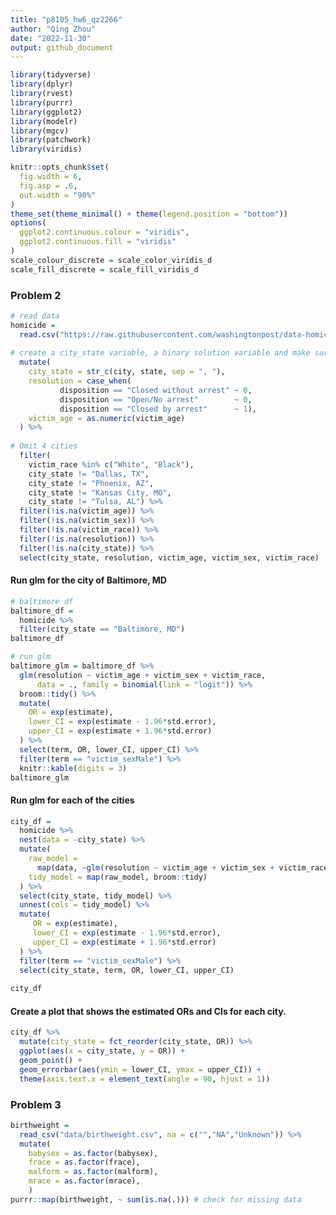 ```yaml
---
title: "p8105_hw6_qz2266"
author: "Qing Zhou"
date: "2022-11-30"
output: github_document
---
```


```r
library(tidyverse)
library(dplyr)
library(rvest)
library(purrr)
library(ggplot2)
library(modelr)
library(mgcv)
library(patchwork)
library(viridis)

knitr::opts_chunk$set(
  fig.width = 6,
  fig.asp = .6,
  out.width = "90%"
)
theme_set(theme_minimal() + theme(legend.position = "bottom"))
options(
  ggplot2.continuous.colour = "viridis",
  ggplot2.continuous.fill = "viridis"
)
scale_colour_discrete = scale_color_viridis_d
scale_fill_discrete = scale_fill_viridis_d

```


### Problem 2

```r
# read data
homicide = 
  read.csv("https://raw.githubusercontent.com/washingtonpost/data-homicides/master/homicide-data.csv", na = c("","NA","Unknown")) %>%
  
# create a city_state variable, a binary solution variable and make sure victim_age is numeric
  mutate(
    city_state = str_c(city, state, sep = ", "),
    resolution = case_when(
           disposition == "Closed without arrest" ~ 0,
           disposition == "Open/No arrest"        ~ 0,
           disposition == "Closed by arrest"      ~ 1),
    victim_age = as.numeric(victim_age)
  ) %>% 
  
# Omit 4 cities
  filter(
    victim_race %in% c("White", "Black"),
    city_state != "Dallas, TX",
    city_state != "Phoenix, AZ",
    city_state != "Kansas City, MO",
    city_state != "Tulsa, AL") %>%
  filter(!is.na(victim_age)) %>%
  filter(!is.na(victim_sex)) %>%
  filter(!is.na(victim_race)) %>%
  filter(!is.na(resolution)) %>%
  filter(!is.na(city_state)) %>%
  select(city_state, resolution, victim_age, victim_sex, victim_race)
```
    
#### Run glm for the city of Baltimore, MD

```r
# baltimore df
baltimore_df =
  homicide %>% 
  filter(city_state == "Baltimore, MD")
baltimore_df

# run glm
baltimore_glm = baltimore_df %>% 
  glm(resolution ~ victim_age + victim_sex + victim_race, 
      data = ., family = binomial(link = "logit")) %>%
  broom::tidy() %>% 
  mutate(
    OR = exp(estimate),
    lower_CI = exp(estimate - 1.96*std.error),
    upper_CI = exp(estimate + 1.96*std.error)
  ) %>% 
  select(term, OR, lower_CI, upper_CI) %>%
  filter(term == "victim_sexMale") %>%
  knitr::kable(digits = 3)
baltimore_glm
```

#### Run glm for each of the cities

```r
city_df = 
  homicide %>% 
  nest(data = -city_state) %>% 
  mutate(
    raw_model = 
      map(data, ~glm(resolution ~ victim_age + victim_sex + victim_race, family = binomial(),data = .x)), 
    tidy_model = map(raw_model, broom::tidy)
  ) %>% 
  select(city_state, tidy_model) %>% 
  unnest(cols = tidy_model) %>%
  mutate(
     OR = exp(estimate),
     lower_CI = exp(estimate - 1.96*std.error),
     upper_CI = exp(estimate + 1.96*std.error)
  ) %>%
  filter(term == "victim_sexMale") %>%
  select(city_state, term, OR, lower_CI, upper_CI)
   
city_df
```

#### Create a plot that shows the estimated ORs and CIs for each city.

```r
city_df %>% 
  mutate(city_state = fct_reorder(city_state, OR)) %>% 
  ggplot(aes(x = city_state, y = OR)) + 
  geom_point() + 
  geom_errorbar(aes(ymin = lower_CI, ymax = upper_CI)) + 
  theme(axis.text.x = element_text(angle = 90, hjust = 1))
```


### Problem 3

```r
birthweight = 
  read_csv("data/birthweight.csv", na = c("","NA","Unknown")) %>% 
  mutate( 
    babysex = as.factor(babysex),
    frace = as.factor(frace),
    malform = as.factor(malform),
    mrace = as.factor(mrace),
    ) 
purrr::map(birthweight, ~ sum(is.na(.))) # check for missing data 
```

